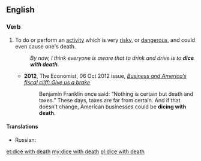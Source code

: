 ==English==
 
===Verb===
{{en-verb|dices with death|dicing with death|diced with death}}

# To do or perform an [[activity]] which is very [[risky]], or [[dangerous]], and could even cause one's death.
#:''By now, I think everyone is aware that to drink and drive is to '''dice with death'''.''
#*'''2012''', The Economist, 06 Oct 2012 issue, ''[http://www.economist.com/node/21564241 Business and America’s fiscal cliff: Give us a brake]''
#*:Benjamin Franklin once said: “Nothing is certain but death and taxes.” These days, taxes are far from certain. And if that doesn’t change, American businesses could be '''dicing with death'''.
====Translations====
{{trans-top|to risk heavily}}
* Russian: {{t-check|ru|[[игра́ть]] [[со]] [[смерть|сме́ртью]]|p}} {{attention|ru|2=was "[[играть]] [[со]] [[смерть|смертью]]" - assumed sum-of-parts; if an idiom, remove the wikilinks to the individual words. see [[User:Kephir/gadgets/xte#Translation_fixing]]}}
{{trans-mid}}
{{trans-bottom}}

[[et:dice with death]]
[[my:dice with death]]
[[pl:dice with death]]